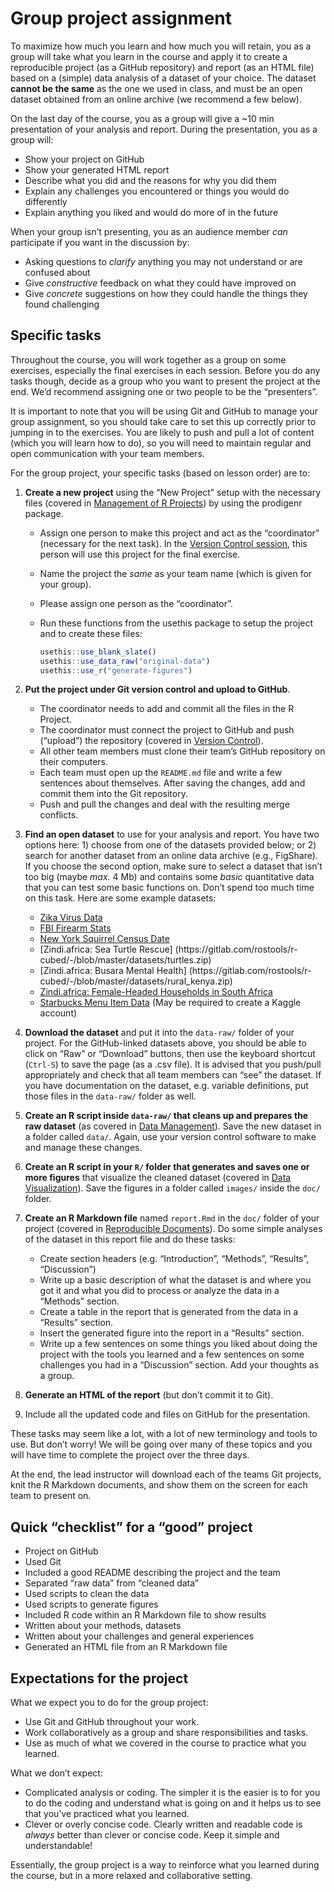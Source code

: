 # Group project assignment {#assignment}

To maximize how much you learn and how much you will retain, 
you as a group will take what you learn in the course 
and apply it to create a reproducible project (as a GitHub repository) 
and report (as an HTML file) based on a (simple) data analysis of a dataset of your choice. 
The dataset **cannot be the same** as the one we used in class,
and must be an open dataset obtained from an online archive (we recommend a few
below).

On the last day of the course, 
you as a group will give a ~10 min presentation of your analysis and report.
During the presentation, you as a group will:

- Show your project on GitHub
- Show your generated HTML report
- Describe what you did and the reasons for why you did them
- Explain any challenges you encountered or things you would do differently
- Explain anything you liked and would do more of in the future

When your group isn't presenting, 
you as an audience member *can* participate if you want in the discussion by:

- Asking questions to *clarify* anything you may not understand or are confused about
- Give *constructive* feedback on what they could have improved on
- Give *concrete* suggestions on how they could handle the things they found challenging

## Specific tasks

Throughout the course, you will work together as a group on some exercises, 
especially the final exercises in each session. Before you do any tasks though,
decide as a group who you want to present the project at the end. 
We'd recommend assigning one or two people to be the "presenters". 

It is important to note that you will be using Git and GitHub to manage your
group assignment, so you should take care to set this up correctly prior to
jumping in to the exercises. You are likely to push and pull a lot of content
(which you will learn how to do), so you will need to maintain regular and open
communication with your team members.

For the group project, your specific tasks (based on lesson order) are to:

1. **Create a new project** using the "New Project" setup with the necessary files
(covered in [Management of R Projects](r-project-management.html)) 
by using the prodigenr package.
    - Assign one person to make this project and act as the "coordinator" (necessary
    for the next task). In the [Version Control session](version-control.html), this
    person will use this project for the final exercise.
    - Name the project the *same* as your team name (which is given for your group).
    - Please assign one person as the "coordinator".
    - Run these functions from the usethis package to setup the project 
    and to create these files:

        ```r
        usethis::use_blank_slate()
        usethis::use_data_raw("original-data")
        usethis::use_r("generate-figures")
        ```

2. **Put the project under Git version control and upload to GitHub**.
    - The coordinator needs to add and commit all the files in the R Project.
    - The coordinator must connect the project to GitHub and push ("upload") the
    repository (covered in [Version Control](version-control.html)).
    - All other team members must clone their team's GitHub repository on their
    computers.
    - Each team must open up the `README.md` file and write a few sentences about
    themselves. After saving the changes, add and commit them into the Git repository.
    - Push and pull the changes and deal with the resulting merge conflicts.

3. **Find an open dataset** to use for your analysis and report. You have two
options here: 1) choose from one of the datasets provided below; or 2) search
for another dataset from an online data archive (e.g., FigShare). If you choose
the second option, make sure to select a dataset that isn't too big (maybe
*max.* 4 Mb) and contains some *basic* quantitative data that you can test some
basic functions on. Don't spend too much time on this task.
Here are some example datasets:
    - [Zika Virus Data](https://github.com/BuzzFeedNews/zika-data/blob/master/data/raw/paho-who/paho-who-cases-reported-latest.csv)
    - [FBI Firearm Stats](https://github.com/hchats/nics-firearm-background-checks/blob/master/data/nics-firearm-background-checks.csv)
    - [New York Squirrel Census Date](https://github.com/rfordatascience/tidytuesday/blob/master/data/2019/2019-10-29/nyc_squirrels.csv)
    - [Zindi.africa: Sea Turtle Rescue] (https://gitlab.com/rostools/r-cubed/-/blob/master/datasets/turtles.zip)
    - [Zindi.africa: Busara Mental Health] (https://gitlab.com/rostools/r-cubed/-/blob/master/datasets/rural_kenya.zip)
    - [Zindi.africa: Female-Headed Households in South Africa](https://gitlab.com/rostools/r-cubed/-/blob/master/datasets/rsa_wards.zip)
    - [Starbucks Menu Item Data](https://www.kaggle.com/starbucks/starbucks-menu) (May be required to create a Kaggle account)

4. **Download the dataset** and put it into the `data-raw/` folder of your
project. For the GitHub-linked datasets above, you should be able to click on
"Raw" or "Download" buttons, then use the keyboard shortcut (`Ctrl-S`) to save
the page (as a .csv file). It is advised that you push/pull appropriately and
check that all team members can "see" the dataset. If you have documentation on
the dataset, e.g. variable definitions, put those files in the `data-raw/`
folder as well.

5. **Create an R script inside `data-raw/` that cleans up and prepares the raw dataset**
(as covered in [Data Management](wrangling.html)).
Save the new dataset in a folder called `data/`. Again, use your version control software to make and manage these changes. 

6. **Create an R script in your `R/` folder that generates 
and saves one or more figures** that visualize the cleaned dataset 
(covered in [Data Visualization](visualization.html)). 
Save the figures in a folder called `images/` inside the `doc/` folder.

7. **Create an R Markdown file** named `report.Rmd` in the `doc/` folder of your project
(covered in [Reproducible Documents](reproducible-documents.html)).
Do some simple analyses of the dataset in this report file 
and do these tasks:
    - Create section headers (e.g. "Introduction", "Methods", "Results", "Discussion")
    - Write up a basic description of what the dataset is and where you got it
    and what you did to process or analyze the data in a "Methods" section.
    - Create a table in the report that is generated from the data in a "Results"
    section.
    - Insert the generated figure into the report in a "Results" section.
    - Write up a few sentences on some things you liked about doing the project with
    the tools you learned and a few sentences on some challenges you had in a
    "Discussion" section.
    Add your thoughts as a group.

8. **Generate an HTML of the report** (but don't commit it to Git).

9. Include all the updated code and files on GitHub for the presentation.

These tasks may seem like a lot, with a lot of new terminology and tools to use. 
But don't worry! We will be going over many of these topics and you will have time
to complete the project over the three days.

At the end, the lead instructor will download each of the teams Git projects,
knit the R Markdown documents, 
and show them on the screen for each team to present on.

## Quick "checklist" for a "good" project

- Project on GitHub
- Used Git
- Included a good README describing the project and the team
- Separated "raw data" from "cleaned data"
- Used scripts to clean the data
- Used scripts to generate figures
- Included R code within an R Markdown file to show results
- Written about your methods, datasets
- Written about your challenges and general experiences
- Generated an HTML file from an R Markdown file

## Expectations for the project

What we expect you to do for the group project:

- Use Git and GitHub throughout your work.
- Work collaboratively as a group and share responsibilities and tasks.
- Use as much of what we covered in the course to practice what you learned.

What we don't expect:

- Complicated analysis or coding. 
The simpler it is the easier is to for you to do the coding 
and understand what is going on
and it helps us to see that you've practiced what you learned.
- Clever or overly concise code. 
Clearly written and readable code is *always* better than clever or concise code.
Keep it simple and understandable!

Essentially, the group project is a way to reinforce what you learned during the course,
but in a more relaxed and collaborative setting.
